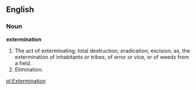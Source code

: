 ==English==

===Noun===

'''extermination'''

#The act of exterminating; total destruction; eradication; excision; as, the extermination of inhabitants or tribes, of error or vice, or of weeds from a field.
#Elimination.

[[pl:Extermination]]